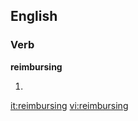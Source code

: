 
==English==

===Verb===
'''reimbursing'''

# {{present participle of|[[reimburse]]}}

[[it:reimbursing]]
[[vi:reimbursing]]